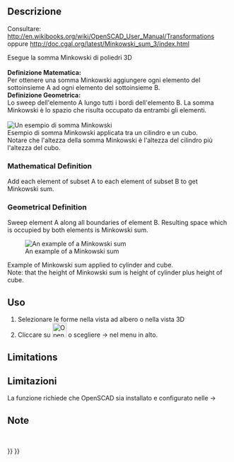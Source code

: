 <languages/>

<div class="mw-translate-fuzzy">
{{Docnav/it|[[OpenSCAD_Hull/it|Hull]]||[[OpenSCAD_Workbench/it|OpenSCAD]]|IconL=OpenSCAD_Hull.png|IconC=OpenSCADWorkbench.svg|IconR=}}
</div>

<div class="mw-translate-fuzzy">
{{GuiCommand/it|Name=OpenSCAD Minkowski|Name/it=Minkowski|MenuLocation=OpenSCAD → Minkowski‏‎||Workbenches=[[OpenSCAD_Workbench/it|OpenSCAD]]|Shortcut=|SeeAlso=}}
</div>

<span id="Description"></span>
==Descrizione==

Consultare: http://en.wikibooks.org/wiki/OpenSCAD_User_Manual/Transformations oppure http://doc.cgal.org/latest/Minkowski_sum_3/index.html

<div class="mw-translate-fuzzy">
Esegue la somma Minkowski di poliedri 3D
<br />
<br />
'''Definizione Matematica:'''
<br />
Per ottenere una somma Minkowski aggiungere ogni elemento del sottoinsieme A ad ogni elemento del sottoinsieme B.
<br />
'''Definizione Geometrica:'''
<br />
Lo sweep dell'elemento A lungo tutti i bordi dell'elemento B. La somma Minkowski è lo spazio che risulta occupato da entrambi gli elementi.
<br />
<br />
[[Image:Minkowski_example.jpg|Un esempio di somma Minkowski]]
<br />
Esempio di somma Minkowski applicata tra un cilindro e un cubo.
<br />
Notare che l'altezza della somma Minkowski è l'altezza del cilindro più l'altezza del cubo.
</div>

<div lang="en" dir="ltr" class="mw-content-ltr">
===Mathematical Definition===
</div>

<div lang="en" dir="ltr" class="mw-content-ltr">
Add each element of subset A to each element of subset B to get Minkowski sum.
</div>

<div lang="en" dir="ltr" class="mw-content-ltr">
===Geometrical Definition===
</div>

<div lang="en" dir="ltr" class="mw-content-ltr">
Sweep element A along all boundaries of element B. Resulting space which is occupied by both elements is Minkowski sum.
</div>

<div lang="en" dir="ltr" class="mw-content-ltr">
[[Image:Minkowski_example.jpg|An example of a Minkowski sum]]
</div>

<div lang="en" dir="ltr" class="mw-content-ltr">
Example of Minkowski sum applied to cylinder and cube.<br>
Note: that the height of Minkowski sum is height of cylinder plus height of cube.
</div>

<span id="Usage"></span>
<div class="mw-translate-fuzzy">
==Uso==
</div>

<div class="mw-translate-fuzzy">
#Selezionare le forme nella vista ad albero o nella vista 3D
#Cliccare su [[Image:OpenSCAD_Minkowski.png|32px]] o scegliere {{KEY| OpenSCAD}}  →  {{KEY|[[Image:OpenSCAD_Minkowski.png|32px]] Minkowski}} nel menu in alto.
</div>

<div lang="en" dir="ltr" class="mw-content-ltr">
==Limitations==
</div>

<div class="mw-translate-fuzzy">
==Limitazioni==
La funzione richiede che OpenSCAD sia installato e configurato nelle {{KEY|Modifica}}  → {{KEY| Preferenze}}
<br />
</div>

<span id="Notes"></span>
<div class="mw-translate-fuzzy">
==Note==
<br />
</div>


<div class="mw-translate-fuzzy">
{{Docnav/it|[[OpenSCAD_Hull/it|Hull]]||[[OpenSCAD_Workbench/it|OpenSCAD]]|IconL=OpenSCAD_Hull.png|IconC=OpenSCADWorkbench.svg|IconR=}}
</div>

{{OpenSCAD_Tools_navi{{#translation:}}}}
{{Userdocnavi{{#translation:}}}}